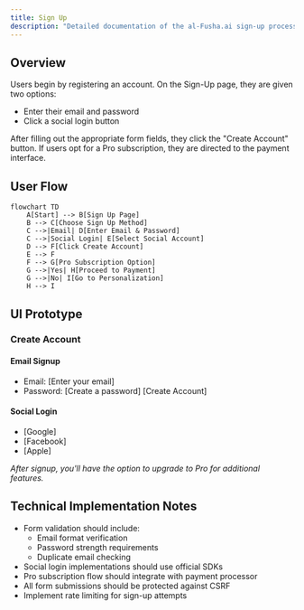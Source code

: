 ```yaml
---
title: Sign Up
description: "Detailed documentation of the al-Fusha.ai sign-up process"
---
```


## Overview

Users begin by registering an account. On the Sign-Up page, they are given two options:
- Enter their email and password
- Click a social login button

After filling out the appropriate form fields, they click the "Create Account" button. If users opt for a Pro subscription, they are directed to the payment interface.

## User Flow

```mermaid
flowchart TD
    A[Start] --> B[Sign Up Page]
    B --> C[Choose Sign Up Method]
    C -->|Email| D[Enter Email & Password]
    C -->|Social Login| E[Select Social Account]
    D --> F[Click Create Account]
    E --> F
    F --> G[Pro Subscription Option]
    G -->|Yes| H[Proceed to Payment]
    G -->|No| I[Go to Personalization]
    H --> I
```

## UI Prototype

### Create Account
#### Email Signup
- Email: [Enter your email]
- Password: [Create a password]
[Create Account]

#### Social Login
- [Google]
- [Facebook]
- [Apple]

*After signup, you'll have the option to upgrade to Pro for additional features.*

## Technical Implementation Notes

- Form validation should include:
  - Email format verification
  - Password strength requirements
  - Duplicate email checking
- Social login implementations should use official SDKs
- Pro subscription flow should integrate with payment processor
- All form submissions should be protected against CSRF
- Implement rate limiting for sign-up attempts 